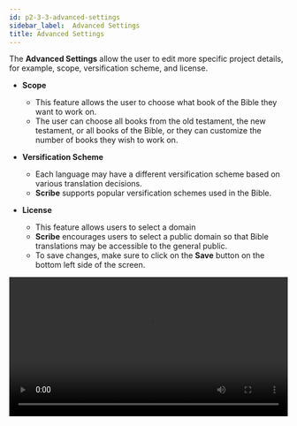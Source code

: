 ```yaml
---
id: p2-3-3-advanced-settings
sidebar_label:  Advanced Settings
title: Advanced Settings
---
```


The **Advanced Settings** allow the user to edit more specific project details, for example, scope, versification scheme, and license.

- **Scope**

  - This feature allows the user to choose what book of the Bible they want to work on. 
  - The user can choose all books from the old testament, the new testament, or all books of the Bible, or they can customize the number of books they wish to work on.

- **Versification Scheme**

  -  Each language may have a different versification scheme based on various translation decisions.
  -  **Scribe** supports popular versification schemes used in the Bible. 

- **License**

  -  This feature allows users to select a domain 
  -  **Scribe** encourages users to select a public domain so that Bible translations may be accessible to the general public.
  -  To save changes, make sure to click on the **Save** button on the bottom left side of the screen.

<video controls src="/assets/advanced-settings.mov" width="100%" type="video/mov"/>